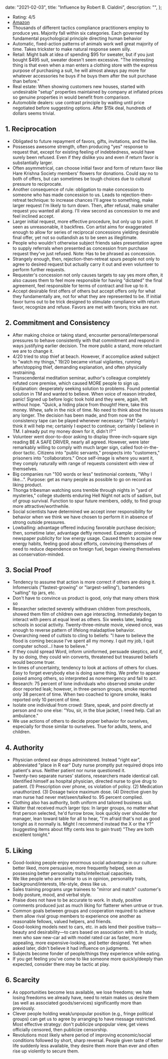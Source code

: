 
  date: "2021-02-03",
  title: "Influence by Robert B. Cialdini",
  description: "",
};


- Rating: 4/5
- [Amazon](https://www.amazon.com/dp/B002BD2UUC)
- Thousands of different tactics compliance practitioners employ to produce yes. Majority fall within six categories. Each governed by fundamental psychological principle directing human behavior
- Automatic, fixed-action patterns of animals work well great majority of time. Takes trickster to make natural response seem silly.
- Retail: Might balk at idea of spending \$95 for sweater, but if you just bought \$495 suit, sweater doesn't seem excessive. "The interesting thing is that even when a man enters a clothing store with the express purpose of purchasing a suit, he will almost always pay more for whatever accessories he buys if he buys them after the suit purchase than before."
- Real estate: When showing customers new houses, started with undesirable "setup" properties maintained by company at inflated prices so genuine properties in would benefit from comparison.
- Automobile dealers: use contrast principle by waiting until price negotiated before suggesting options. After \$15k deal, hundreds of dollars seems trivial.

## 1. Reciprocation

- Obligated to future repayment of favors, gifts, invitations, and the like.
- Possesses awesome strength, often producing "yes" response to request that, except for existing feeling of indebtedness, would have surely been refused. Even if they dislike you and even if return favor is substantially larger.
- Often asymmetrical, can choose initial favor and form of return favor like Hare Krishna Society members' flowers for donations. Could say no to both of offers, but can sometimes be tough choices due to cultural pressure to reciprocate.
- Another consequence of rule: obligation to make concession to someone who has made concession to us. Leads to rejection-then-retreat technique: to increase chances I'll agree to something, make larger request I'm likely to turn down. Then, after refusal, make smaller request you wanted all along. I'll view second as concession to me and feel inclined accept.
- Larger initial request, more effective procedure, but only up to point. If seen as unreasonable, it backfires. Con artist aims for exaggerated enough to allow for series of reciprocal concessions yielding desirable final offer, yet not so outlandish as to be seen as illegitimate.
- People who wouldn't otherwise subject friends sales presentation agree to supply referrals when presented as concession from purchase request they've just refused. Note: Has to be phrased as concession.
- Strangely enough, then, rejection-then-retreat spurs people not only to agree to desired request but actually carry it out and even volunteer to perform further requests.
- Requester's concession not only causes targets to say yes more often, it also causes them to feel more responsible for having "dictated" the final agreement, feel responsible for terms of contract and live up to it.
- Accept desirable first offers of others but accept offers only for what they fundamentally are, not for what they are represented to be. If initial favor turns out to be trick designed to stimulate compliance with return favor, recognize and refuse. Favors are met with favors; tricks are not.

## 2. Commitment and Consistency

- After making choice or taking stand, encounter personal/interpersonal pressures to behave consistently with that commitment and respond in ways justifying earlier decision. The more public a stand, more reluctant we are to change it.
- 4/20 tried to stop thief at beach. However, if accomplice asked subject to "watch my things," 19/20 became virtual vigilantes, running after/stopping thief, demanding explanation, and often physically restraining.
- Transcendental meditation seminar, author's colleague completely refuted core premise, which caused MORE people to sign up. Explanation: desperately seeking solution to problems. Found potential solution in TM and wanted to believe. When voice of reason intruded, panic! Signed up before logic took hold and they were, again, left without hope. "Quick, a hiding place from thought! Here, take this money. Whew, safe in the nick of time. No need to think about the issues any longer. The decision has been made, and from now on the consistency tape can be played whenever necessary: 'TM? Certainly I think it will help me; certainly I expect to continue; certainly I believe in TM. I already put my money down for it, didn't I?'"
- Volunteer went door-to-door asking to display three-inch-square sign reading BE A SAFE DRIVER, nearly all agreed. However, were later remarkably willing to comply with much larger sign, called foot-in-the-door tactic. Citizens into "public servants," prospects into "customers," prisoners into "collaborators." Once self-image is where you want it, they comply naturally with range of requests consistent with view of themselves.
- Big companies run "100 words or less" testimonial contests, "Why I like…". Purpose: get as many people as possible to go on record as liking product.
- Thonga tribesman watching sons tremble through nights in "yard of mysteries," college students enduring Hell Night not acts of sadism, but of group survival. Function to spur future members, oddly, to find group more attractive/worthwhile.
- Social scientists have determined we accept inner responsibility for behavior when we think we have chosen to perform it in absence of strong outside pressures.
- Lowballing: advantage offered inducing favorable purchase decision; then, sometime later, advantage deftly removed. Example: promise of newspaper publicity for low energy usage. Caused them to acquire new energy habits, feeling good about efforts, convincing themselves of need to reduce dependence on foreign fuel, began viewing themselves as conservation-minded.

## 3. Social Proof

- Tendency to assume that action is more correct if others are doing it. Infomercials ("fastest-growing" or "largest-selling"), bartenders "salting" tip jars, etc.
- Don't have to convince us product is good, only that many others think so
- Researcher selected severely withdrawn children from preschools, showed them film of children own age interacting. Immediately began to interact with peers at equal level as others. Six weeks later, leading schools in social activity. Twenty-three-minute movie, viewed once, was enough to reverse pattern of lifelong maladaptive behavior.
- Overarching need of cultists to cling to beliefs: "I have to believe the flood is coming because I've spent all my money. I quit my job, I quit computer school...I have to believe."
- If they could spread Word, inform uninformed, persuade skeptics, and if, by so doing, they could win converts, threatened but treasured beliefs would become truer.
- In times of uncertainty, tendency to look at actions of others for clues. Easy to forget everybody else is doing same thing. We prefer to appear poised among others, so interpreted as nonemergency and fail to act.
- Research: 75 percent of lone individuals who observed smoke under door reported leak; however, in three-person groups, smoke reported only 38 percent of time. When two coached to ignore smoke, leaks reported only 10 percent of time.
- Isolate one individual from crowd: Stare, speak, and point directly at person and no one else: "You, sir, in the blue jacket, I need help. Call an ambulance."
- We use actions of others to decide proper behavior for ourselves, especially for those similar to ourselves. True for adults, teens, and children.

## 4. Authority

- Physician ordered ear drops administered. Instead "right ear", abbreviated "place in R ear" Duty nurse promptly put required drops into patient's anus. Neither patient nor nurse questioned it.
- Twenty-two separate nurses' stations, researchers made identical call. Identified himself as hospital physician, directed nurse to give drug to patient. (1) Prescription over phone, os violation of policy. (2) Medication unauthorized. (3) Dosage twice maximum dose. (4) Directive given by man nurse had never met/seen/talked to. 95 percent complied.
- Clothing also has authority, both uniform and tailored business suit.
- Waiter that received much larger tips: In larger groups, no matter what first person selected, he'd furrow brow, look quickly over shoulder for manager, lean toward table for all to hear, "I'm afraid that's not as good tonight as it normally is. Might I recommend instead the X or the Y?" (suggesting items about fifty cents less to gain trust) "They are both excellent tonight."

## 5. Liking

- Good-looking people enjoy enormous social advantage in our culture: better liked, more persuasive, more frequently helped, seen as possessing better personality traits/intellectual capacities.
- We like people who are similar to us in opinion, personality traits, background/interests, life-style, dress like us.
- Sales training programs urge trainees to "mirror and match" customer's body posture, mood, and verbal style.
- Praise does not have to be accurate to work. In study, positive comments produced just as much liking for flatterer when untrue or true.
- Common goals between groups and cooperation required to achieve them allow rival group members to experience one another as reasonable fellows, valued helpers, and friends.
- Good-looking models next to cars, etc. in ads lend their positive traits—beauty and desirability—to cars based on association with it. In study, men who saw new-car ad with model rated car as faster, more appealing, more expensive-looking, and better designed. Yet when asked later, didn't believe it had influence on judgments.
- Subjects become fonder of people/things they experience while eating.
- If you get feeling you've come to like someone more quickly/deeply than expected, consider there may be tactic at play.

## 6. Scarcity

- As opportunities become less available, we lose freedoms; we hate losing freedoms we already have, need to retain makes us desire them (as well as associated goods/services) significantly more than previously.
- Clever people holding weak/unpopular position (e.g., fringe political groups) can get us to agree by arranging to have message restricted. Most effective strategy: don't publicize unpopular view, get views officially censored, then publicize censorship.
- Revolutions most likely where period of improving economic/social conditions followed by short, sharp reversal. People given taste of better life suddenly less available, they desire them more than ever and often rise up violently to secure them.
